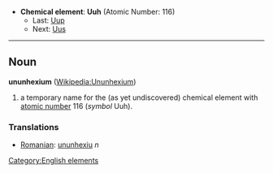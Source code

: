 *'''Chemical element''': '''Uuh''' (Atomic Number: 116)
**Last: [[Ununpentium|Uup]]
**Next: [[Ununseptium|Uus]]
----
== Noun ==
'''ununhexium''' ([[en:Ununhexium|Wikipedia:Ununhexium]])

# a temporary name for the (as yet undiscovered) chemical element with [[atomic number]] 116 (''symbol'' Uuh).

===Translations===
*[[Romanian]]: [[ununhexiu]] ''n''

[[Category:English elements]]
